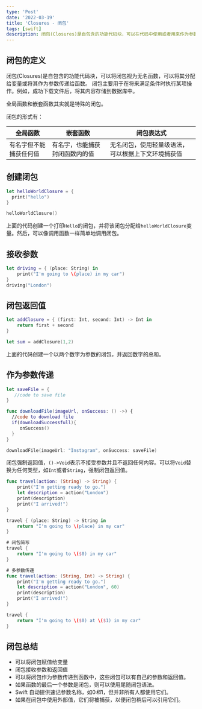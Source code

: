 ```yaml
---
type: 'Post'
date: '2022-03-19'
title: 'Closures - 闭包'
tags: [swift]
description: 闭包(Closures)是自包含的功能代码块，可以在代码中使用或者用来作为参数传值。
---
```


## 闭包的定义

闭包(Closures)是自包含的功能代码块，可以将闭包视为无名函数，可以将其分配给变量或将其作为参数传递给函数。
闭包主要用于在将来满足条件时执行某项操作。例如，成功下载文件后，将其内容存储到数据库中。

全局函数和嵌套函数其实就是特殊的闭包。

闭包的形式有：

| 全局函数               | 嵌套函数                       | 闭包表达式                                         |
| ---------------------- | ------------------------------ | -------------------------------------------------- |
| 有名字但不能捕获任何值 | 有名字，也能捕获封闭函数内的值 | 无名闭包，使用轻量级语法，可以根据上下文环境捕获值 |

## 创建闭包

```swift
let helloWorldClosure = {
  print("hello")
}

helloWorldClosure()
```

上面的代码创建一个打印`Hello`的闭包，并将该闭包分配给`helloWorldClosure`变量。然后，可以像调用函数一样简单地调用闭包。

## 接收参数

```swift
let driving = { (place: String) in
    print("I'm going to \(place) in my car")
}
driving("London")
```

## 闭包返回值

```swift
let addClosure = { (first: Int, second: Int) -> Int in
    return first + second
}

let sum = addClosure(1,2)
```

上面的代码创建一个以两个数字为参数的闭包，并返回数字的总和。

## 作为参数传递

```swift
let saveFile = {
   //code to save file
}

func downloadFile(imageUrl, onSuccess: () ->) {
  //code to download file
  if(downloadSuccessfull){
     onSuccess()
  }
}

downloadFile(imageUrl: "Instagram", onSuccess: saveFile)
```

闭包强制返回值，`()->Void`表示不接受参数并且不返回任何内容。可以将`Void`替换为任何类型，如`Int`或者`String`，强制闭包返回值。

```swift
func travel(action: (String) -> String) {
    print("I'm getting ready to go.")
    let description = action("London")
    print(description)
    print("I arrived!")
}

travel { (place: String) -> String in
    return "I'm going to \(place) in my car"
}

# 闭包简写
travel {
    return "I'm going to \($0) in my car"
}

# 多参数传递
func travel(action: (String, Int) -> String) {
    print("I'm getting ready to go.")
    let description = action("London", 60)
    print(description)
    print("I arrived!")
}

travel {
    return "I'm going to \($0) at \($1) in my car"
}
```

## 闭包总结

- 可以将闭包赋值给变量
- 闭包接收参数和返回值
- 可以将闭包作为参数传递到函数中，这些闭包可以有自己的参数和返回值。
- 如果函数的最后一个参数是闭包，则可以使用尾随闭包语法。
- Swift 自动提供速记参数名称，如$0 和$1，但并非所有人都使用它们。
- 如果在闭包中使用外部值，它们将被捕获，以便闭包稍后可以引用它们。
